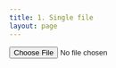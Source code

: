```yaml
---
title: 1. Single file
layout: page
---
```


<input id="photo" type="file">
<div id="results"></div>
<script>
  async function loaded(reader) {
    const response = await fetch('https://darvack-pencil.hf.space/run/predict/', {
      method: "POST", body: JSON.stringify({ "data": [reader.result] }),
      headers: { "Content-Type": "application/json" }
    });
    const json = await response.json();
    const label = json['data'][0]['confidences'][0]['label'];
    results.innerHTML = `<br/><img src="${reader.result}" width="300"> <p>${label}</p>`
  }
  function read() {
    const reader = new FileReader();
    reader.addEventListener('load', () => loaded(reader))
    reader.readAsDataURL(photo.files[0]);
  }
  photo.addEventListener('input', read);
</script>